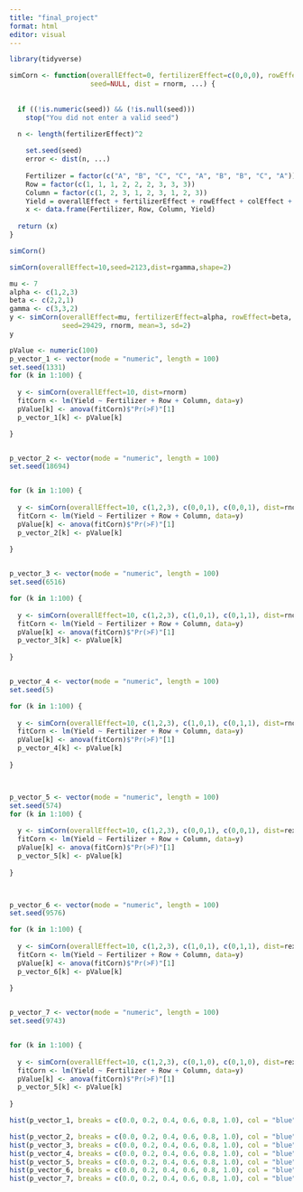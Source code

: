 ```yaml
---
title: "final_project"
format: html
editor: visual
---
```


```r
library(tidyverse)

```

```r

simCorn <- function(overallEffect=0, fertilizerEffect=c(0,0,0), rowEffect=c(0,0,0), colEffect=c(0,0,0),
                    seed=NULL, dist = rnorm, ...) {
  
  
  if ((!is.numeric(seed)) && (!is.null(seed))) 
    stop("You did not enter a valid seed")
  
  n <- length(fertilizerEffect)^2

    set.seed(seed)
    error <- dist(n, ...)
    
    Fertilizer = factor(c("A", "B", "C", "C", "A", "B", "B", "C", "A"))
    Row = factor(c(1, 1, 1, 2, 2, 2, 3, 3, 3))
    Column = factor(c(1, 2, 3, 1, 2, 3, 1, 2, 3))
    Yield = overallEffect + fertilizerEffect + rowEffect + colEffect + error
    x <- data.frame(Fertilizer, Row, Column, Yield)
  
  return (x)
}
```

```r
simCorn()
```

```r
simCorn(overallEffect=10,seed=2123,dist=rgamma,shape=2)

```

```r
mu <- 7
alpha <- c(1,2,3)
beta <- c(2,2,1)
gamma <- c(3,3,2)
y <- simCorn(overallEffect=mu, fertilizerEffect=alpha, rowEffect=beta, colEffect=gamma,
             seed=29429, rnorm, mean=3, sd=2)
y

```

```r
pValue <- numeric(100)
p_vector_1 <- vector(mode = "numeric", length = 100)
set.seed(1331)
for (k in 1:100) { 
  
  y <- simCorn(overallEffect=10, dist=rnorm)
  fitCorn <- lm(Yield ~ Fertilizer + Row + Column, data=y)
  pValue[k] <- anova(fitCorn)$"Pr(>F)"[1]
  p_vector_1[k] <- pValue[k]

}


p_vector_2 <- vector(mode = "numeric", length = 100)
set.seed(18694)


for (k in 1:100) { 
  
  y <- simCorn(overallEffect=10, c(1,2,3), c(0,0,1), c(0,0,1), dist=rnorm)
  fitCorn <- lm(Yield ~ Fertilizer + Row + Column, data=y)
  pValue[k] <- anova(fitCorn)$"Pr(>F)"[1]
  p_vector_2[k] <- pValue[k]
  
}


p_vector_3 <- vector(mode = "numeric", length = 100)
set.seed(6516)

for (k in 1:100) { 
  
  y <- simCorn(overallEffect=10, c(1,2,3), c(1,0,1), c(0,1,1), dist=rnorm)
  fitCorn <- lm(Yield ~ Fertilizer + Row + Column, data=y)
  pValue[k] <- anova(fitCorn)$"Pr(>F)"[1]
  p_vector_3[k] <- pValue[k]
  
}


p_vector_4 <- vector(mode = "numeric", length = 100)
set.seed(5)

for (k in 1:100) { 
  
  y <- simCorn(overallEffect=10, c(1,2,3), c(1,0,1), c(0,1,1), dist=rnorm)
  fitCorn <- lm(Yield ~ Fertilizer + Row + Column, data=y)
  pValue[k] <- anova(fitCorn)$"Pr(>F)"[1]
  p_vector_4[k] <- pValue[k]
  
}



p_vector_5 <- vector(mode = "numeric", length = 100)
set.seed(574)
for (k in 1:100) { 
  
  y <- simCorn(overallEffect=10, c(1,2,3), c(0,0,1), c(0,0,1), dist=rexp)
  fitCorn <- lm(Yield ~ Fertilizer + Row + Column, data=y)
  pValue[k] <- anova(fitCorn)$"Pr(>F)"[1]
  p_vector_5[k] <- pValue[k]
  
}



p_vector_6 <- vector(mode = "numeric", length = 100)
set.seed(9576)

for (k in 1:100) { 
  
  y <- simCorn(overallEffect=10, c(1,2,3), c(1,0,1), c(0,1,1), dist=rexp)
  fitCorn <- lm(Yield ~ Fertilizer + Row + Column, data=y)
  pValue[k] <- anova(fitCorn)$"Pr(>F)"[1]
  p_vector_6[k] <- pValue[k]
  
}


p_vector_7 <- vector(mode = "numeric", length = 100)
set.seed(9743)


for (k in 1:100) { 
  
  y <- simCorn(overallEffect=10, c(1,2,3), c(0,1,0), c(0,1,0), dist=rexp)
  fitCorn <- lm(Yield ~ Fertilizer + Row + Column, data=y)
  pValue[k] <- anova(fitCorn)$"Pr(>F)"[1]
  p_vector_5[k] <- pValue[k]
  
}

```

```r
hist(p_vector_1, breaks = c(0.0, 0.2, 0.4, 0.6, 0.8, 1.0), col = "blue", )

hist(p_vector_2, breaks = c(0.0, 0.2, 0.4, 0.6, 0.8, 1.0), col = "blue", )
hist(p_vector_3, breaks = c(0.0, 0.2, 0.4, 0.6, 0.8, 1.0), col = "blue", )
hist(p_vector_4, breaks = c(0.0, 0.2, 0.4, 0.6, 0.8, 1.0), col = "blue", )
hist(p_vector_5, breaks = c(0.0, 0.2, 0.4, 0.6, 0.8, 1.0), col = "blue", )
hist(p_vector_6, breaks = c(0.0, 0.2, 0.4, 0.6, 0.8, 1.0), col = "blue", )
hist(p_vector_7, breaks = c(0.0, 0.2, 0.4, 0.6, 0.8, 1.0), col = "blue", )

```
